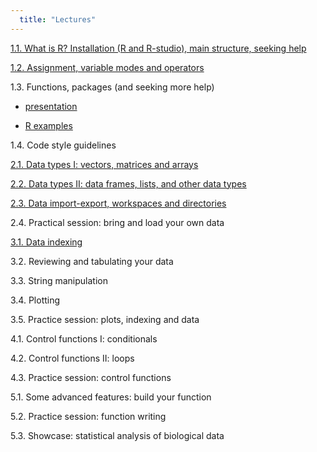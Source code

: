 ```yaml
---
  title: "Lectures"
---
```


[1.1. What is R? Installation (R and R-studio), main structure, seeking help](https://phenoevo.github.io/Intro2R/lectures/1.1. Overview&Intro.pdf)

[1.2. Assignment, variable modes and operators](https://phenoevo.github.io/Intro2R/lectures/1.2_Assignment_variables_modes_operators.html)

1.3. Functions, packages (and seeking more help)

  + [presentation](https://phenoevo.github.io/Intro2R/lectures/1.3_Functions and packages.pdf)
  
  + [R examples](https://phenoevo.github.io/Intro2R/lectures/1.3_Functions-and-packages.html)

1.4. Code style guidelines

[2.1. Data types I: vectors, matrices and arrays](https://phenoevo.github.io/Intro2R/lectures/2.1_Vectors_matrices_arrays.html)

[2.2. Data types II: data frames, lists, and other data types](https://phenoevo.github.io/Intro2R/lectures/2.2_datatypesII.html)


[2.3. Data import-export, workspaces and directories](https://phenoevo.github.io/Intro2R/lectures/2.3_Import_Export_Workspaces.html)

2.4. Practical session: bring and load your own data


[3.1. Data indexing](https://phenoevo.github.io/Intro2R/lectures/3.1_Data-indexing.html)

3.2. Reviewing and tabulating your data

3.3. String manipulation

3.4. Plotting

3.5. Practice session: plots, indexing and data


4.1. Control functions I: conditionals

4.2. Control functions II: loops

4.3. Practice session: control functions


5.1. Some advanced features: build your function

5.2. Practice session: function writing

5.3. Showcase: statistical analysis of biological data
 

